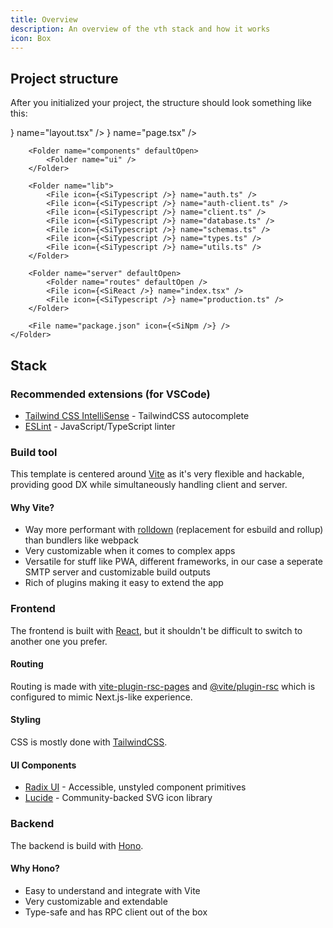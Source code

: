 ```yaml
---
title: Overview
description: An overview of the vth stack and how it works
icon: Box
---
```



## Project structure

After you initialized your project, the structure should look something like this:

<Files>
    <Folder name="vth" defaultOpen>
        <Folder name="app" defaultOpen>
            <File icon={<SiReact />} name="layout.tsx" />
            <File icon={<SiReact />} name="page.tsx" />
        </Folder>

        <Folder name="components" defaultOpen>
            <Folder name="ui" />
        </Folder>

        <Folder name="lib">
            <File icon={<SiTypescript />} name="auth.ts" />
            <File icon={<SiTypescript />} name="auth-client.ts" />
            <File icon={<SiTypescript />} name="client.ts" />
            <File icon={<SiTypescript />} name="database.ts" />
            <File icon={<SiTypescript />} name="schemas.ts" />
            <File icon={<SiTypescript />} name="types.ts" />
            <File icon={<SiTypescript />} name="utils.ts" />
        </Folder>

        <Folder name="server" defaultOpen>
            <Folder name="routes" defaultOpen />
            <File icon={<SiReact />} name="index.tsx" />
            <File icon={<SiTypescript />} name="production.ts" />
        </Folder>

        <File name="package.json" icon={<SiNpm />} />
    </Folder>
</Files>

## Stack

### Recommended extensions (for VSCode)

- [Tailwind CSS IntelliSense](https://marketplace.visualstudio.com/items?itemName=bradlc.vscode-tailwindcss) - TailwindCSS autocomplete
- [ESLint](https://marketplace.visualstudio.com/items?itemName=dbaeumer.vscode-eslint) - JavaScript/TypeScript linter

### Build tool

This template is centered around [Vite](https://vite.dev/) as it's very flexible and hackable, providing good DX while simultaneously handling client and server.

#### Why Vite?

- Way more performant with [rolldown](https://rolldown.rs/) (replacement for esbuild and rollup) than bundlers like webpack
- Very customizable when it comes to complex apps
- Versatile for stuff like PWA, different frameworks, in our case a seperate SMTP server and customizable build outputs
- Rich of plugins making it easy to extend the app

### Frontend

The frontend is built with [React](https://react.dev/), but it shouldn't be difficult to switch to another one you prefer.

#### Routing

Routing is made with [vite-plugin-rsc-pages](https://github.com/mrozio13pl/vite-plugin-rsc-pages) and [@vite/plugin-rsc](https://github.com/vitejs/vite-plugin-react/tree/main/packages/plugin-rsc) which is configured to mimic Next.js-like experience.

#### Styling

CSS is mostly done with [TailwindCSS](https://tailwindcss.com/).

#### UI Components

- [Radix UI](https://radix-ui.com/) - Accessible, unstyled component primitives
- [Lucide](https://lucide.dev/) - Community-backed SVG icon library

### Backend

The backend is build with [Hono](https://hono.dev/).

#### Why Hono?

- Easy to understand and integrate with Vite
- Very customizable and extendable
- Type-safe and has RPC client out of the box